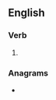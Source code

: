 ==English==

===Verb===
{{head|en|verb form}}

# {{en-past of|cackle}}

===Anagrams===
* {{l|en|clacked}}